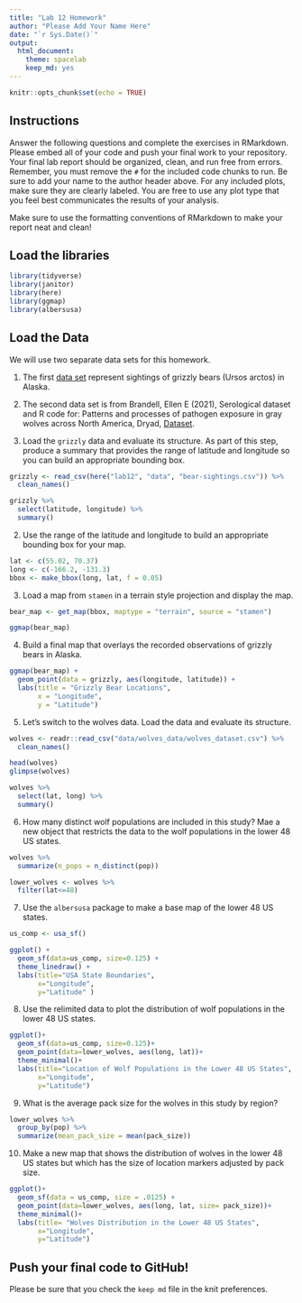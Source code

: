 ```yaml
---
title: "Lab 12 Homework"
author: "Please Add Your Name Here"
date: "`r Sys.Date()`"
output:
  html_document: 
    theme: spacelab
    keep_md: yes
---
```


```r
knitr::opts_chunk$set(echo = TRUE)
```

## Instructions
Answer the following questions and complete the exercises in RMarkdown. Please embed all of your code and push your final work to your repository. Your final lab report should be organized, clean, and run free from errors. Remember, you must remove the `#` for the included code chunks to run. Be sure to add your name to the author header above. For any included plots, make sure they are clearly labeled. You are free to use any plot type that you feel best communicates the results of your analysis.  

Make sure to use the formatting conventions of RMarkdown to make your report neat and clean!  

## Load the libraries
```r
library(tidyverse)
library(janitor)
library(here)
library(ggmap)
library(albersusa)
``` 

## Load the Data
We will use two separate data sets for this homework.  

1. The first [data set](https://rcweb.dartmouth.edu/~f002d69/workshops/index_rspatial.html) represent sightings of grizzly bears (Ursos arctos) in Alaska.  
2. The second data set is from Brandell, Ellen E (2021), Serological dataset and R code for: Patterns and processes of pathogen exposure in gray wolves across North America, Dryad, [Dataset](https://doi.org/10.5061/dryad.5hqbzkh51).  

1. Load the `grizzly` data and evaluate its structure. As part of this step, produce a summary that provides the range of latitude and longitude so you can build an appropriate bounding box.
```r
grizzly <- read_csv(here("lab12", "data", "bear-sightings.csv")) %>% 
  clean_names()
```

```r
grizzly %>% 
  select(latitude, longitude) %>% 
  summary()
```

2. Use the range of the latitude and longitude to build an appropriate bounding box for your map.
```r
lat <- c(55.02, 70.37)
long <- c(-166.2, -131.3)
bbox <- make_bbox(long, lat, f = 0.05)
```

3. Load a map from `stamen` in a terrain style projection and display the map.
```r
bear_map <- get_map(bbox, maptype = "terrain", source = "stamen")
```

```r
ggmap(bear_map)
```

4. Build a final map that overlays the recorded observations of grizzly bears in Alaska.
```r
ggmap(bear_map) + 
  geom_point(data = grizzly, aes(longitude, latitude)) +
  labs(title = "Grizzly Bear Locations",
       x = "Longitude", 
       y = "Latitude")
```

5. Let's switch to the wolves data. Load the data and evaluate its structure.
```r
wolves <- readr::read_csv("data/wolves_data/wolves_dataset.csv") %>%
  clean_names()
```

```r
head(wolves)
glimpse(wolves)
```

```r
wolves %>% 
  select(lat, long) %>% 
  summary()
```

6. How many distinct wolf populations are included in this study? Mae a new object that restricts the data to the wolf populations in the lower 48 US states.
```r
wolves %>% 
  summarize(n_pops = n_distinct(pop))
```

```r
lower_wolves <- wolves %>%
  filter(lat<=48)
```

7. Use the `albersusa` package to make a base map of the lower 48 US states.
```r
us_comp <- usa_sf()
```

```r
ggplot() +
  geom_sf(data=us_comp, size=0.125) +
  theme_linedraw() +
  labs(title="USA State Boundaries", 
       x="Longitude", 
       y="Latitude" )
```

8. Use the relimited data to plot the distribution of wolf populations in the lower 48 US states.
```r
ggplot()+
  geom_sf(data=us_comp, size=0.125)+
  geom_point(data=lower_wolves, aes(long, lat))+
  theme_minimal()+
  labs(title="Location of Wolf Populations in the Lower 48 US States",
       x="Longitude",
       y="Latitude")
```

9. What is the average pack size for the wolves in this study by region?
```r
lower_wolves %>%
  group_by(pop) %>%
  summarize(mean_pack_size = mean(pack_size))
```

10. Make a new map that shows the distribution of wolves in the lower 48 US states but which has the size of location markers adjusted by pack size.
```r
ggplot()+
  geom_sf(data = us_comp, size = .0125) +
  geom_point(data=lower_wolves, aes(long, lat, size= pack_size))+
  theme_minimal()+
  labs(title= "Wolves Distribution in the Lower 48 US States",
       x="Longitude", 
       y="Latitude")
```

## Push your final code to GitHub!
Please be sure that you check the `keep md` file in the knit preferences. 